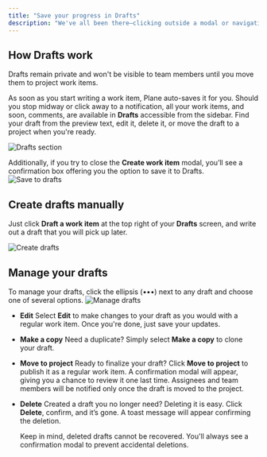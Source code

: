 ```yaml
---
title: "Save your progress in Drafts"
description: "We've all been there—clicking outside a modal or navigating away from a page, only to lose all our progress. With Drafts, you don’t have to worry about that anymore. If you're interrupted when writing a work item or a comment or accidentally click away, Plane automatically saves your half-written text so you can pick up right where you left off."
---
```


## How Drafts work[​](#how-drafts-work "Direct link to How Drafts work")

<Info>
  Drafts remain private and won't be visible to team members until you move them to project work items.
</Info>

As soon as you start writing a work item, Plane auto-saves it for you. Should you stop midway or click away to a notification, all your work items, and soon, comments, are available in **Drafts** accessible from the sidebar. Find your draft from the preview text, edit it, delete it, or move the draft to a project when you're ready.

![Drafts section](/images/core-concepts/drafts/drafts-section.webp)

Additionally, if you try to close the **Create work item** modal, you’ll see a confirmation box offering you the option to save it to Drafts. ![Save to drafts](/images/core-concepts/drafts/save-to-drafts.webp)

## Create drafts manually[​](#create-drafts-manually "Direct link to Create drafts manually")

Just click **Draft a work item** at the top right of your **Drafts** screen, and write out a draft that you will pick up later.

![Create drafts](/images/core-concepts/drafts/create-draft.webp)

## Manage your drafts[​](#manage-your-drafts "Direct link to Manage your drafts")

To manage your drafts, click the ellipsis (•••) next to any draft and choose one of several options. ![Manage drafts](/images/core-concepts/drafts/manage-drafts.webp)

* **Edit** Select **Edit** to make changes to your draft as you would with a regular work item. Once you're done, just save your updates.

* **Make a copy** Need a duplicate? Simply select **Make a copy** to clone your draft.

* **Move to project** Ready to finalize your draft? Click **Move to project** to publish it as a regular work item. A confirmation modal will appear, giving you a chance to review it one last time. Assignees and team members will be notified only once the draft is moved to the project.

* **Delete** Created a draft you no longer need? Deleting it is easy. Click **Delete**, confirm, and it’s gone. A toast message will appear confirming the deletion.

  <Warning>
    Keep in mind, deleted drafts cannot be recovered. You'll always see a confirmation modal to prevent accidental deletions.
  </Warning>
